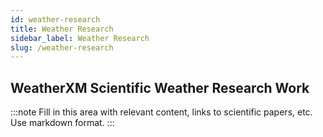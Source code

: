 ```yaml
---
id: weather-research
title: Weather Research
sidebar_label: Weather Research
slug: /weather-research
---
```


## WeatherXM Scientific Weather Research Work

:::note
Fill in this area with relevant content, links to scientific papers, etc. Use markdown format.
:::
